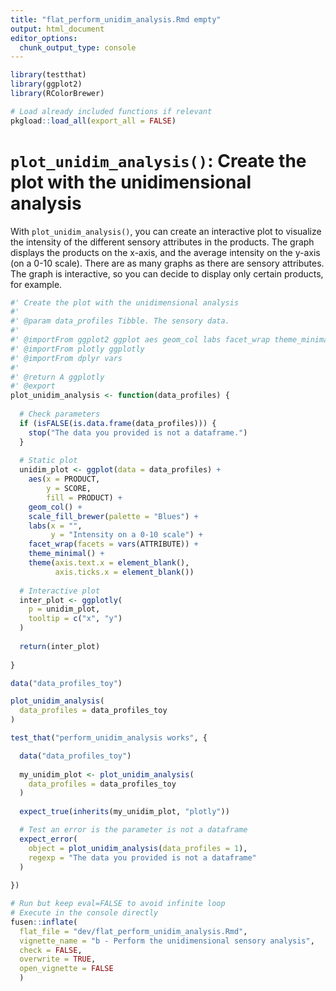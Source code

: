 ```yaml
---
title: "flat_perform_unidim_analysis.Rmd empty"
output: html_document
editor_options: 
  chunk_output_type: console
---
```


```r
library(testthat)
library(ggplot2)
library(RColorBrewer)
```

```r
# Load already included functions if relevant
pkgload::load_all(export_all = FALSE)
```

# `plot_unidim_analysis()`: Create the plot with the unidimensional analysis

With `plot_unidim_analysis()`, you can create an interactive plot to visualize the intensity of the different sensory attributes in the products. The graph displays the products on the x-axis, and the average intensity on the y-axis (on a 0-10 scale). There are as many graphs as there are sensory attributes. The graph is interactive, so you can decide to display only certain products, for example. 

```r
#' Create the plot with the unidimensional analysis
#' 
#' @param data_profiles Tibble. The sensory data.
#' 
#' @importFrom ggplot2 ggplot aes geom_col labs facet_wrap theme_minimal theme element_blank scale_fill_brewer
#' @importFrom plotly ggplotly
#' @importFrom dplyr vars
#' 
#' @return A ggplotly
#' @export
plot_unidim_analysis <- function(data_profiles) {
  
  # Check parameters
  if (isFALSE(is.data.frame(data_profiles))) {
    stop("The data you provided is not a dataframe.")
  }
  
  # Static plot
  unidim_plot <- ggplot(data = data_profiles) +
    aes(x = PRODUCT,
        y = SCORE,
        fill = PRODUCT) +
    geom_col() +
    scale_fill_brewer(palette = "Blues") +
    labs(x = "",
         y = "Intensity on a 0-10 scale") +
    facet_wrap(facets = vars(ATTRIBUTE)) +
    theme_minimal() +
    theme(axis.text.x = element_blank(),
          axis.ticks.x = element_blank())
  
  # Interactive plot
  inter_plot <- ggplotly(
    p = unidim_plot,
    tooltip = c("x", "y")
  )
  
  return(inter_plot)
  
}
```

```r
data("data_profiles_toy")

plot_unidim_analysis(
  data_profiles = data_profiles_toy
)
```

```r
test_that("perform_unidim_analysis works", {

  data("data_profiles_toy")
  
  my_unidim_plot <- plot_unidim_analysis(
    data_profiles = data_profiles_toy
  )
  
  expect_true(inherits(my_unidim_plot, "plotly"))

  # Test an error is the parameter is not a dataframe
  expect_error(
    object = plot_unidim_analysis(data_profiles = 1), 
    regexp = "The data you provided is not a dataframe"
  )
  
})
```

```r
# Run but keep eval=FALSE to avoid infinite loop
# Execute in the console directly
fusen::inflate(
  flat_file = "dev/flat_perform_unidim_analysis.Rmd", 
  vignette_name = "b - Perform the unidimensional sensory analysis", 
  check = FALSE, 
  overwrite = TRUE,
  open_vignette = FALSE
  )
```

